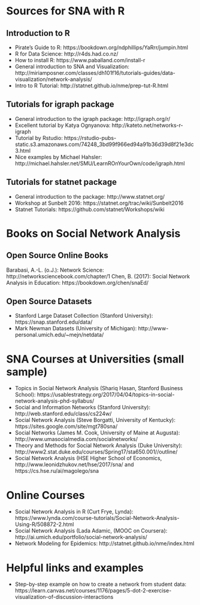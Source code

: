 # Sources for SNA with R

## Introduction to R
* Pirate's Guide to R: https://bookdown.org/ndphillips/YaRrr/jumpin.html
* R for Data Science: http://r4ds.had.co.nz/
* How to install R: https://www.paballand.com/install-r
* General introduction to SNA and Visualization: http://miriamposner.com/classes/dh101f16/tutorials-guides/data-visualization/network-analysis/
* Intro to R Tutorial: http://statnet.github.io/nme/prep-tut-R.html

## Tutorials for igraph package
* General introduction to the igraph package: http://igraph.org/r/
* Excellent tutorial by Katya Ognyanova: http://kateto.net/networks-r-igraph
* Tutorial by Rstudio: https://rstudio-pubs-static.s3.amazonaws.com/74248_3bd99f966ed94a91b36d39d8f21e3dc3.html
* Nice examples by Michael Hahsler: http://michael.hahsler.net/SMU/LearnROnYourOwn/code/igraph.html

## Tutorials for statnet package
* General introduction to the package: http://www.statnet.org/
* Workshop at Sunbelt 2016: https://statnet.org/trac/wiki/Sunbelt2016
* Statnet Tutorials: https://github.com/statnet/Workshops/wiki

# Books on Social Network Analysis

## Open Source Online Books
Barabasi, A.-L. (o.J.): Network Science: http://networksciencebook.com/chapter/1
Chen, B. (2017): Social Network Analysis in Education: https://bookdown.org/chen/snaEd/

## Open Source Datasets
* Stanford Large Dataset Collection (Stanford University): https://snap.stanford.edu/data/
* Mark Newman Datasets (University of Michigan): http://www-personal.umich.edu/~mejn/netdata/


# SNA Courses at Universities (small sample)
* Topics in Social Network Analysis (Shariq Hasan, Stanford Business School): https://usablestrategy.org/2017/04/04/topics-in-social-network-analysis-phd-syllabus/
* Social and Information Networks (Stanford University): http://web.stanford.edu/class/cs224w/
* Social Network Analysis (Steve Borgatti, University of Kentucky): https://sites.google.com/site/mgt780sna/
* Social Networks (James M. Cook, University of Maine at Augusta): http://www.umasocialmedia.com/socialnetworks/
* Theory and Methods for Social Network Analysis (Duke University): http://www2.stat.duke.edu/courses/Spring17/sta650.001//outline/
* Social Network Analysis (HSE Higher School of Economics, http://www.leonidzhukov.net/hse/2017/sna/ and https://cs.hse.ru/ai/magolego/sna


# Online Courses
* Social Network Analysis in R (Curt Frye, Lynda): https://www.lynda.com/course-tutorials/Social-Network-Analysis-Using-R/508872-2.html
* Social Network Analysis (Lada Adamic, (MOOC on Coursera): http://ai.umich.edu/portfolio/social-network-analysis/
* Network Modeling for Epidemics: http://statnet.github.io/nme/index.html

# Helpful links and examples
* Step-by-step example on how to create a network from student data: https://learn.canvas.net/courses/1176/pages/5-dot-2-exercise-visualization-of-discussion-interactions

